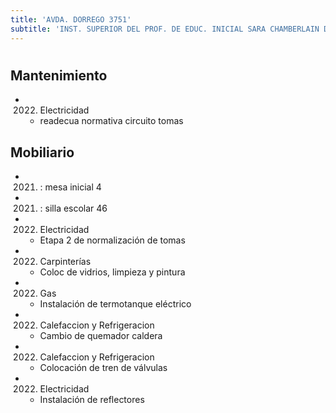 ```yaml
---
title: 'AVDA. DORREGO 3751'
subtitle: 'INST. SUPERIOR DEL PROF. DE EDUC. INICIAL SARA CHAMBERLAIN DE ECCLESTON (SEDE)'
---
```


#


## Mantenimiento

*  (2022) Electricidad 
    + readecua normativa circuito tomas


## Mobiliario

*  (2021) : mesa inicial 4 

*  (2021) : silla escolar 46 




*  (2022) Electricidad 
    + Etapa 2 de normalización de tomas

*  (2022) Carpinterías 
    + Coloc de vidrios, limpieza y pintura

*  (2022) Gas 
    + Instalación de termotanque eléctrico

*  (2022) Calefaccion y Refrigeracion 
    + Cambio de quemador caldera

*  (2022) Calefaccion y Refrigeracion 
    + Colocación de tren de válvulas

*  (2022) Electricidad 
    + Instalación de reflectores



